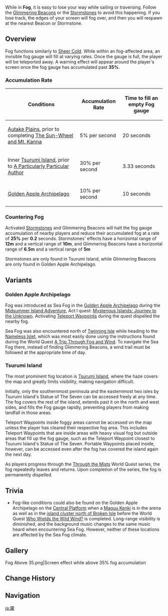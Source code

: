 {{Status Infobox
|type     = Climates
|region   = Golden Apple Archipelago
|region2  = Tsurumi Island
|image    = Sea Fog Climate.png
|effect   = 
'''In the Golden Apple Archipelago'''
* Fog rolls over the surface of the sea in the Golden Apple Archipelago, and it is incredibly easy to lose one's way when sailing amidst such weather.
* Use the [[Glimmering Beacon]]s on the sea surface to find the various islands in the fog and unlock their Teleport Waypoints.
* Your minimap will start to pulse when you approach a Beacon, and the pulses get stronger the closer you are to a Beacon.
* These Beacons will switch from a twinkling to a shining mode once you sail your Waverider to them and interact with them.
'''In Tsurumi Island'''
* It is said that those who are not accepted by the mysterious fog will get lost within before finally being expelled.
* The [[Stormstone]]s that can be lit by {{Color|Electro}} might help you forge a path through the thick fog, as they provide respite from the fog's continuous encroachment.
}}
While in '''Fog''', it is easy to lose your way while sailing or traversing. Follow the [[Glimmering Beacon]]s or the [[Stormstone]]s to avoid this happening. If you lose track, the edges of your screen will fog over, and then you will respawn at the nearest Beacon or Stormstone.

==Overview==
Fog functions similarly to [[Sheer Cold]]. While within an fog-affected area, an invisible fog gauge will fill at varying rates. Once the gauge is full, the player will be teleported away. A warning effect will appear around the player's screen once the fog gauge has accumulated past '''35%'''.

===Accumulation Rate===
{| class="wikitable sortable"
|-
! Conditions !! Accumulation Rate !! Time to fill an empty Fog gauge
|-
| [[Autake Plains]], prior to completing [[The Sun-Wheel and Mt. Kanna]] || 5% per second || 20 seconds
|-
| Inner [[Tsurumi Island]], prior to [[A Particularly Particular Author]] || 30% per second || 3.33 seconds
|-
| [[Golden Apple Archipelago/1.6|Golden Apple Archipelago]] || 10% per second || 10 seconds
|}

===Countering Fog===
Activated [[Stormstone]]s and Glimmering Beacons will halt the fog gauge accumulation of nearby players and reduce their accumulated fog at a rate of '''25%''' per '''0.2''' seconds. Stormstones' effects have a horizontal range of '''12m''' and a vertical range of '''10m''', and Glimmering Beacons have a horizontal range of '''6.5m''' and a vertical range of '''5m'''

Stormstones are only found in Tsurumi Island, while Glimmering Beacons are only found in Golden Apple Archipelago.

==Variants==
===Golden Apple Archipelago===
Fog was introduced as Sea Fog in the [[Golden Apple Archipelago/1.6|Golden Apple Archipelago]] during the [[Midsummer Island Adventure]], Act I quest: [[Mysterious Islands: Journey to the Unknown]]. Activating [[Teleport Waypoints]] during the quest dispelled the nearby fog.

Sea Fog was also encountered north of [[Twinning Isle/1.6|Twinning Isle]] while heading to the [[Twinning Isle/1.6#Nameless Islet|Nameless Islet]], which was most easily done using the instructions found during the World Quest [[A Trip Through Fog and Wind]]. To navigate the Sea Fog there, instead of finding Glimmering Beacons, a wind trail must be followed at the appropriate time of day.

===Tsurumi Island===
The most prominent fog location is [[Tsurumi Island]], where the haze covers the map and greatly limits visibility, making navigation difficult.

Initially, only the southernmost peninsula and the easternmost two isles by Tsurumi Island's Statue of The Seven can be accessed freely at any time. The fog covers the rest of the island, extends past it on the north and west sides, and fills the Fog gauge rapidly, preventing players from making landfall in those areas.

Teleport Waypoints inside foggy areas cannot be accessed on the map unless the player has cleared their respective fog area. This includes Teleport Waypoints that are inside areas with heavy visual fog but outside areas that fill up the fog gauge, such as the Teleport Waypoint closest to Tsurumi Island's Statue of The Seven. Portable Waypoints placed inside, however, can be accessed even after the fog has covered the island again the next day.

As players progress through the [[Through the Mists]] World Quest series, the fog repeatedly leaves and returns. Upon completion of the series, the fog is permanently dispelled.

==Trivia==
* Fog-like conditions could also be found on the Golden Apple Archipelago on the [[Central Platform]] when a [[Maguu Kenki]] is in the arena as well as in the [[Broken Isle/1.6#North Island|island cluster north of Broken Isle]] before the World Quest [[Who Wields the Wild Wind?]] is completed. Long-range visibility is diminished, and the background music changes to the same music heard when encountering Sea Fog. However, neither of these locations are affected by the Sea Fog climate.

==Gallery==
<gallery>
Fog Above 35.png|Screen effect while above 35% fog accumulation
</gallery>

==Change History==
{{Change History|1.6}}

==Navigation==
{{Exploration Navbox}}

[[ja:霧]]